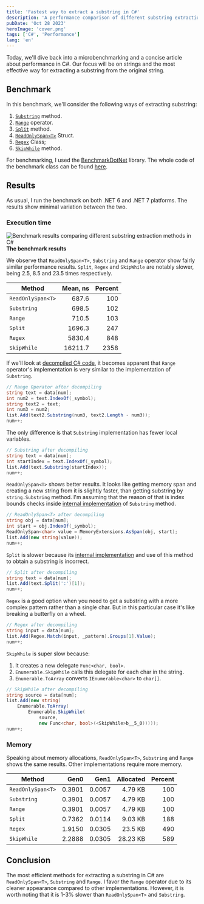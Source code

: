 ```yaml
---
title: 'Fastest way to extract a substring in C#'
description: 'A performance comparison of different substring extraction methods in C#'
pubDate: 'Oct 28 2023'
heroImage: 'cover.png'
tags: ['C#', 'Performance']
lang: 'en'
---
```



Today, we'll dive back into a microbenchmarking and a concise article about performance in C#. Our focus will be on strings and the most effective way for extracting a substring from the original string.

## Benchmark

In this benchmark, we'll consider the following ways of extracting substring:

1. [`Substring`](https://learn.microsoft.com/en-us/dotnet/api/system.string.substring) method.
2. [`Range`](https://learn.microsoft.com/en-us/dotnet/csharp/tutorials/ranges-indexes) operator.
3. [`Split`](https://learn.microsoft.com/en-us/dotnet/csharp/how-to/parse-strings-using-split) method.
4. [`ReadOnlySpan<T>`](https://learn.microsoft.com/en-us/dotnet/api/system.readonlyspan-1) Struct.
5. [`Regex`](https://learn.microsoft.com/en-us/dotnet/api/system.text.regularexpressions.regex) Class;
6. [`SkipWhile`](https://learn.microsoft.com/en-us/dotnet/api/system.linq.enumerable.skipwhile) method.

For benchmarking, I used the [BenchmarkDotNet](https://github.com/dotnet/BenchmarkDotNet) library. The whole code of the benchmark class can be found [here](https://gitlab.com/alexeyfv/substring-benchmark).

## Results

As usual, I run the benchmark on both .NET 6 and .NET 7 platforms. The results show minimal variation between the two.

### Execution time

<Image
  src={results}
  alt="Benchmark results comparing different substring extraction methods in C#"
/>
<strong  style="text-align: center;">
The benchmark results
</strong>

We observe that `ReadOnlySpan<T>`, `Substring` and `Range` operator show fairly similar performance results. `Split`, `Regex` and `SkipWhile` are notably slower, being 2.5, 8.5 and 23.5 times respectively.

| Method            | Mean, ns | Percent |
| ----------------- | -------: | ------: |
| `ReadOnlySpan<T>` |    687.6 |     100 |
| `Substring`       |    698.5 |     102 |
| `Range`           |    710.5 |     103 |
| `Split`           |   1696.3 |     247 |
| `Regex`           |   5830.4 |     848 |
| `SkipWhile`       |  16211.7 |    2358 |

If we'll look at [decompiled C# code](https://sharplab.io/#gist:3b742eef5a5606d724dbeeaed47fc093), it becomes apparent that `Range` operator's implementation is very similar to the implementation of `Substring`.

```csharp
// Range Operator after decompiling
string text = data[num];
int num2 = text.IndexOf(_symbol);
string text2 = text;
int num3 = num2;
list.Add(text2.Substring(num3, text2.Length - num3));
num++;
```

The only difference is that `Substring` implementation has fewer local variables.

```csharp
// Substring after decompiling
string text = data[num];
int startIndex = text.IndexOf(_symbol);
list.Add(text.Substring(startIndex));
num++;
```

`ReadOnlySpan<T>` shows better results. It looks like getting memory span and creating a new string from it is slightly faster, than getting substring by `string.Substring` method. I'm assuming that the reason of that is index bounds checks inside [internal implementation](https://github.com/dotnet/runtime/blob/main/src/libraries/System.Private.CoreLib/src/System/String.Manipulation.cs#L2091) of `Substring` method.

```csharp
// ReadOnlySpan<T> after decompiling
string obj = data[num];
int start = obj.IndexOf(_symbol);
ReadOnlySpan<char> value = MemoryExtensions.AsSpan(obj, start);
list.Add(new string(value));
num++;
```

`Split` is slower because its [internal implementation](https://github.com/dotnet/runtime/blob/main/src/libraries/System.Private.CoreLib/src/System/String.Manipulation.cs#L1625) and use of this method to obtain a substring is incorrect.

```csharp
// Split after decompiling
string text = data[num];
list.Add(text.Split(':')[1]);
num++;
```

`Regex` is a good option when you need to get a substring with a more complex pattern rather than a single char. But in this particular case it's like breaking a butterfly on a wheel.

```csharp
// Regex after decompiling
string input = data[num];
list.Add(Regex.Match(input, _pattern).Groups[1].Value);
num++;
```

`SkipWhile` is super slow because:

1. It creates a new delegate `Func<char, bool>`.
2. `Enumerable.SkipWhile` calls this delegate for each char in the string.
3. `Enumerable.ToArray` converts `IEnumerable<char>` to `char[]`.

```csharp
// SkipWhile after decompiling
string source = data[num];
list.Add(new string(
    Enumerable.ToArray(
        Enumerable.SkipWhile(
            source,
            new Func<char, bool>(<SkipWhile>b__5_0)))));
num++;
```

### Memory

Speaking about memory allocations, `ReadOnlySpan<T>`, `Substring` and `Range` shows the same results. Other implementations require more memory.

| Method            |   Gen0 |   Gen1 | Allocated | Percent |
| ----------------- | -----: | -----: | --------: | ------: |
| `ReadOnlySpan<T>` | 0.3901 | 0.0057 |   4.79 KB |     100 |
| `Substring`       | 0.3901 | 0.0057 |   4.79 KB |     100 |
| `Range`           | 0.3901 | 0.0057 |   4.79 KB |     100 |
| `Split`           | 0.7362 | 0.0114 |   9.03 KB |     188 |
| `Regex`           | 1.9150 | 0.0305 |   23.5 KB |     490 |
| `SkipWhile`       | 2.2888 | 0.0305 |  28.23 KB |     589 |

## Conclusion

The most efficient methods for extracting a substring in C# are `ReadOnlySpan<T>`, `Substring` and `Range`. I favor the `Range` operator due to its cleaner appearance compared to other implementations. However, it is worth noting that it is 1-3% slower than `ReadOnlySpan<T>` and `Substring`.
